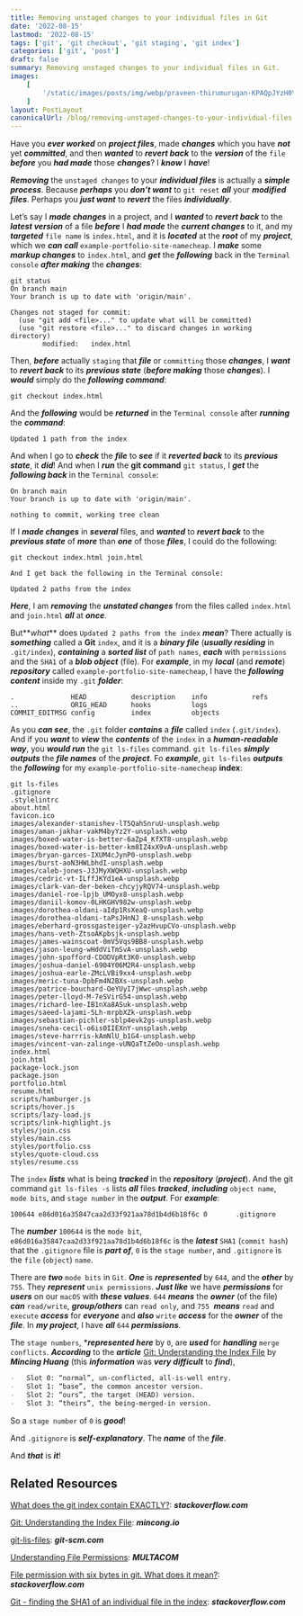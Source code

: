 ```yaml
---
title: Removing unstaged changes to your individual files in Git
date: '2022-08-15'
lastmod: '2022-08-15'
tags: ['git', 'git checkout', 'git staging', 'git index']
categories: ['git', 'post']
draft: false
summary: Removing unstaged changes to your individual files in Git.
images:
    [
        '/static/images/posts/img/webp/praveen-thirumurugan-KPAQpJYzH0Y-unsplash.webp',
    ]
layout: PostLayout
canonicalUrl: /blog/removing-unstaged-changes-to-your-individual-files-in-git
---
```


<Unsplash
	src="/static/images/posts/img/webp/praveen-thirumurugan-KPAQpJYzH0Y-unsplash.webp"
	author="Praveen Thirumurugan"
	alt="Removing unstaged changes to your individual files in Git"
	srcUrl="https://unsplash.com/photos/KPAQpJYzH0Y"
	authorUrl="https://unsplash.com/@praveentcom"
/>

Have you **_ever worked_** on **_project files_**, made **_changes_** which you
have **_not_** yet **_committed_**, and then **_wanted_** to **_revert back_**
to the **_version_** of the `file` **_before_** you **_had made_** those
**_changes_**? I **_know_** I **_have_**!

**_Removing_** the `unstaged changes` to your **_individual files_** is actually
a **_simple process_**. Because **_perhaps_** you **_don’t want_** to
`git reset` **_all_** your **_modified files_**. Perhaps you **_just want_** to
**_revert_** the files **_individually_**.

Let’s say I **_made changes_** in a project, and I **_wanted_** to **_revert
back_** to the **_latest version_** of a file **_before_** I **_had made_** the
_**current changes**_ to it, and my _**targeted**_ `file name` is `index.html`,
and it is _**located**_ at the _**root**_ of my _**project**_, which we _**can
call**_ `example-portfolio-site-namecheap`. I _**make**_ some _**markup
changes**_ to `index.html`, and _**get**_ the _**following**_ back in the
`Terminal console` _**after making**_ the _**changes**_:

```shell
git status
On branch main
Your branch is up to date with 'origin/main'.

Changes not staged for commit:
  (use "git add <file>..." to update what will be committed)
  (use "git restore <file>..." to discard changes in working directory)
        modified:   index.html
```

Then, **_before_** actually `staging` that **_file_** or `committing` those
**_changes_**, I **_want_** to **_revert back_** to its **_previous state_**
(**_before making_** those **_changes_**). I **_would_** simply do the
**_following command_**:

```shell
git checkout index.html
```

And the **_following_** would be **_returned_** in the `Terminal console` after
**_running_** the **_command_**:

```shell
Updated 1 path from the index
```

And when I go to **_check_** the **_file_** to **_see_** if it **_reverted
back_** to its **_previous state_**, it **_did_**! And when I **_run_** the
**git command** `git status`, I **_get_** the **_following back_** in the
`Terminal console`:

```shell
On branch main
Your branch is up to date with 'origin/main'.

nothing to commit, working tree clean
```

If I **_made changes_** in **_several_** files, and **_wanted_** to **_revert
back_** to the **_previous state_** of **_more_** than **_one_** of those
**_files_**, I could do the following:

```shell
git checkout index.html join.html

And I get back the following in the Terminal console:

Updated 2 paths from the index
```

**_Here_**, I am **_removing_** the **_unstated changes_** from the files called
`index.html` and `join.html` **_all_** at **_once_**.

But**_what_** does `Updated 2 paths from the index` **_mean_**? There actually
is **_something_** called a **Git** `index`, and it is a **_binary file_**
(**_usually residing_** in `.git/index`), **_containing_** a **_sorted list_**
of `path names`, **_each_** with `permissions` and the `SHA1` of a **_blob
object_** (file). For **_example_**, in my **_local_** (and **_remote_**)
**_repository_** called `example-portfolio-site-namecheap`, I have the
**_following content_** inside my `.git` **_folder_**:

```shell
.              HEAD           description    info           refs
..             ORIG_HEAD      hooks          logs
COMMIT_EDITMSG config         index          objects
```

As you **_can see_**, the `.git` folder **_contains_** a **_file_** called
`index` (`.git/index`). And if you **_want_** to **_view_** the **_contents_**
of the `index` in a **_human-readable way_**, you **_would run_** the
`git ls-files` command. `git ls-files` **_simply outputs_** the **_file names_**
of the **_project_**. Fo **_example_**, `git ls-files` **_outputs_** the
**_following_** for my `example-portfolio-site-namecheap` **index**:

```shell
git ls-files
.gitignore
.stylelintrc
about.html
favicon.ico
images/alexander-stanishev-lT5QahSnruU-unsplash.webp
images/aman-jakhar-vakM4byYz2Y-unsplash.webp
images/boxed-water-is-better-6aZp4_KfXT8-unsplash.webp
images/boxed-water-is-better-km8IZ4xX9vA-unsplash.webp
images/bryan-garces-IXUM4cJynP0-unsplash.webp
images/burst-aoN3HWLbhdI-unsplash.webp
images/caleb-jones-J3JMyXWQHXU-unsplash.webp
images/cedric-vt-ILffJKYd1eA-unsplash.webp
images/clark-van-der-beken-chcyjyRQV74-unsplash.webp
images/daniel-roe-lpjb_UMOyx8-unsplash.webp
images/daniil-komov-0LHKGHV982w-unsplash.webp
images/dorothea-oldani-aIdp1RsXeaQ-unsplash.webp
images/dorothea-oldani-taPsJHnNJ_8-unsplash.webp
images/eberhard-grossgasteiger-y2azHvupCVo-unsplash.webp
images/hans-veth-ZtsoAKpbsjk-unsplash.webp
images/james-wainscoat-0mV5Vqs9BB8-unsplash.webp
images/jason-leung-wHddViTmSvA-unsplash.webp
images/john-spofford-CDODVpRt3K0-unsplash.webp
images/joshua-daniel-6904Y06M2R4-unsplash.webp
images/joshua-earle-ZMcLVBi9xx4-unsplash.webp
images/meric-tuna-DpbFm4N2BXs-unsplash.webp
images/patrice-bouchard-OeYUyI7jWwc-unsplash.webp
images/peter-lloyd-M-7eSVirG54-unsplash.webp
images/richard-lee-IB1nXa8ASuk-unsplash.webp
images/saeed-lajami-5Lh-mrpbXZk-unsplash.webp
images/sebastian-pichler-sblp4evk2gs-unsplash.webp
images/sneha-cecil-o6is0IIEXnY-unsplash.webp
images/steve-harrris-kAmNlU_b1G4-unsplash.webp
images/vincent-van-zalinge-vUNQaTtZeOo-unsplash.webp
index.html
join.html
package-lock.json
package.json
portfolio.html
resume.html
scripts/hamburger.js
scripts/hover.js
scripts/lazy-load.js
scripts/link-highlight.js
styles/join.css
styles/main.css
styles/portfolio.css
styles/quote-cloud.css
styles/resume.css
```

The `index` **_lists_** what is being **_tracked_** in the **_repository_**
(**_project_**). And the git command `git ls-files -s` lists **_all_** files
**_tracked_**, **_including_** `object name`, `mode bits`, and `stage number` in
the **_output_**. For **_example_**:

```shell
100644 e86d016a35847caa2d33f921aa78d1b4d6b18f6c 0       .gitignore
```

The **_number_** `100644` is the `mode bit`,
`e86d016a35847caa2d33f921aa78d1b4d6b18f6c` is the **_latest_** `SHA1`
(`commit hash`) that the `.gitignore` file is **_part of_**, `0` is the
`stage number`, and `.gitignore` is the `file` (`object`) `name`.

There are **_two_** `mode bits` in `Git`. **_One_** is **_represented_** by
`644`, and the **_other_** by `755`. They **_represent_** `unix permissions`.
**_Just like_** we have **_permissions_** for **_users_** on our `macOS` with
**_these values_**. `644` **_means_** the **_owner_** (of the file) **_can_**
`read/write`, **_group/others_** can `read only`, and `755`  **_means_** `read`
and `execute` **_access_** for **_everyone_** and **_also_** `write`
**_access_** for the **_owner_** of the **_file_**. In **_my project_**, I have
**_all_** `644` **_permissions_**.

The `stage numbers`, \***_represented here_** by `0`, are **_used_** for
**_handling_** `merge conflicts`. **_According_** to the **_article_**
[Git: Understanding the Index File](https://mincong.io/2018/04/28/git-index/) by
**_Mincing Huang_** (this **_information_** was **_very difficult_** to
**_find_**),

```markdown
-   Slot 0: “normal”, un-conflicted, all-is-well entry.
-   Slot 1: “base”, the common ancestor version.
-   Slot 2: “ours”, the target (HEAD) version.
-   Slot 3: “theirs”, the being-merged-in version.
```

So a `stage number` of `0` is **_good_**!

And `.gitignore` is **_self-explanatory_**. The **_name_** of the **_file_**.

And **_that_** is **_it_**!

## Related Resources

[What does the git index contain EXACTLY?](https://stackoverflow.com/questions/4084921/what-does-the-git-index-contain-exactly):
**_stackoverflow.com_**

[Git: Understanding the Index File](https://mincong.io/2018/04/28/git-index/):
**_mincong.io_**

[git-lis-files](https://git-scm.com/docs/git-ls-files): **_git-scm.com_**

[Understanding File Permissions](https://www.multacom.com/faq/password_protection/file_permissions.htm):
**_MULTACOM_**

[File permission with six bytes in git. What does it mean?](https://unix.stackexchange.com/questions/450480/file-permission-with-six-bytes-in-git-what-does-it-mean):
**_stackoverflow.com_**

[Git - finding the SHA1 of an individual file in the index](https://stackoverflow.com/questions/460297/git-finding-the-sha1-of-an-individual-file-in-the-index):
**_stackoverflow.com_**
